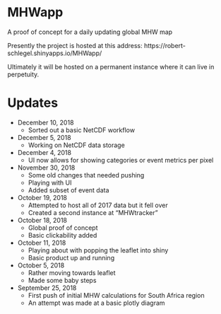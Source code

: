 # MHWapp
A proof of concept for a daily updating global MHW map

Presently the project is hosted at this address: https://robert-schlegel.shinyapps.io/MHWapp/

Ultimately it will be hosted on a permanent instance where it can live in perpetuity.

# Updates

* December 10, 2018
  * Sorted out a basic NetCDF workflow

* December 5, 2018
  * Working on NetCDF data storage

* December 4, 2018
  * UI now allows for showing categories or event metrics per pixel

* November 30, 2018
  * Some old changes that needed pushing
  * Playing with UI
  * Added subset of event data

* October 19, 2018
  * Attempted to host all of 2017 data but it fell over
  * Created a second instance at "MHWtracker"

* October 18, 2018
  * Global proof of concept
  * Basic clickability added

* October 11, 2018
    * Playing about with popping the leaflet into shiny
    * Basic product up and running

* October 5, 2018
    * Rather moving towards leaflet
    * Made some baby steps
    
* September 25, 2018
    * First push of initial MHW calculations for South Africa region
    * An attempt was made at a basic plotly diagram